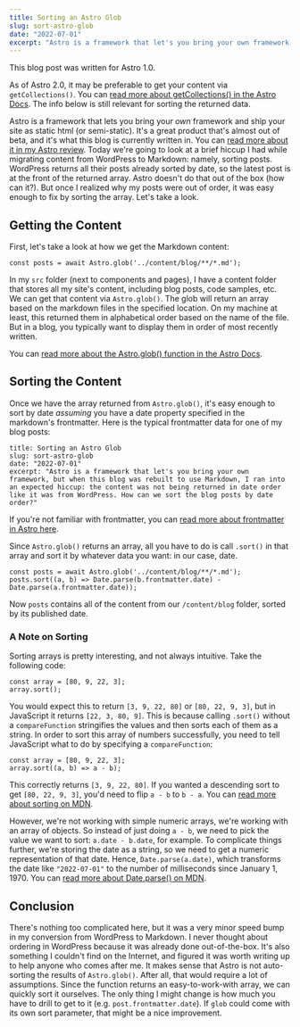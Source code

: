 ```yaml
---
title: Sorting an Astro Glob
slug: sort-astro-glob
date: "2022-07-01"
excerpt: "Astro is a framework that let's you bring your own framework, but when this blog was rebuilt to use Markdown, I ran into an expected hiccup: the content was not being returned in date order like it was from WordPress. How can we sort the blog posts by date order?"
---
```


<InfoBlock>
  This blog post was written for Astro 1.0. 
  
  As of Astro 2.0, it may be preferable to get your content via `getCollections()`. You can [read more about getCollections() in the Astro Docs](https://docs.astro.build/en/reference/api-reference/#getcollection). The info below is still relevant for sorting the returned data.
</InfoBlock>

Astro is a framework that lets you bring your *own* framework and ship your site as static html (or semi-static). It's a great product that's almost out of beta, and it's what this blog is currently written in. You can [read more about it in my Astro review](/blog/astro-review). Today we're going to look at a brief hiccup I had while migrating content from WordPress to Markdown: namely, sorting posts. WordPress returns all their posts already sorted by date, so the latest post is at the front of the returned array. Astro doesn't do that out of the box (how can it?). But once I realized why my posts were out of order, it was easy enough to fix by sorting the array. Let's take a look.

## Getting the Content

First, let's take a look at how we get the Markdown content:

```
const posts = await Astro.glob('../content/blog/**/*.md');
```

In my `src` folder (next to components and pages), I have a content folder that stores all my site's content, including blog posts, code samples, etc. We can get that content via `Astro.glob()`. The glob will return an array based on the markdown files in the specified location. On my machine at least, this returned them in alphabetical order based on the name of the file. But in a blog, you typically want to display them in order of most recently written. 

You can [read more about the Astro.glob() function in the Astro Docs](https://docs.astro.build/en/guides/markdown-content/#importing-markdown).

## Sorting the Content

Once we have the array returned from `Astro.glob()`, it's easy enough to sort by date *assuming* you have a date property specified in the markdown's frontmatter. Here is the typical frontmatter data for one of my blog posts:

```
title: Sorting an Astro Glob
slug: sort-astro-glob
date: "2022-07-01"
excerpt: "Astro is a framework that let's you bring your own framework, but when this blog was rebuilt to use Markdown, I ran into an expected hiccup: the content was not being returned in date order like it was from WordPress. How can we sort the blog posts by date order?"
```

If you're not familiar with frontmatter, you can [read more about frontmatter in Astro here](https://docs.astro.build/en/core-concepts/astro-components/#the-component-script).

Since `Astro.glob()` returns an array, all you have to do is call `.sort()` in that array and sort it by whatever data you want: in our case, date.

```
const posts = await Astro.glob('../content/blog/**/*.md');
posts.sort((a, b) => Date.parse(b.frontmatter.date) - Date.parse(a.frontmatter.date));
```

Now `posts` contains all of the content from our `/content/blog` folder, sorted by its published date. 

### A Note on Sorting

Sorting arrays is pretty interesting, and not always intuitive. Take the following code:

```
const array = [80, 9, 22, 3];
array.sort();
```

You would expect this to return `[3, 9, 22, 80]` or `[80, 22, 9, 3]`, but in JavaScript it returns `[22, 3, 80, 9]`. This is because calling `.sort()` without a `compareFunction` stringifies the values and then sorts each of them as a string. In order to sort this array of numbers successfully, you need to tell JavaScript what to do by specifying a `compareFunction`:

```
const array = [80, 9, 22, 3];
array.sort((a, b) => a - b);
```

This correctly returns `[3, 9, 22, 80]`. If you wanted a descending sort to get `[80, 22, 9, 3]`, you'd need to flip `a - b` to `b - a`. You can [read more about sorting on MDN](https://developer.mozilla.org/en-US/docs/Web/JavaScript/Reference/Global_Objects/Array/sort#description).

However, we're not working with simple numeric arrays, we're working with an array of objects. So instead of just doing `a - b`, we need to pick the value we want to sort: `a.date - b.date`, for example. To complicate things further, we're storing the date as a string, so we need to get a numeric representation of that date. Hence, `Date.parse(a.date)`, which transforms the date like `"2022-07-01"` to the number of milliseconds since January 1, 1970. You can [read more about Date.parse() on MDN](https://developer.mozilla.org/en-US/docs/Web/JavaScript/Reference/Global_Objects/Date/parse).

## Conclusion

There's nothing too complicated here, but it was a very minor speed bump in my conversion from WordPress to Markdown. I never thought about ordering in WordPress because it was already done out-of-the-box. It's also something I couldn't find on the Internet, and figured it was worth writing up to help anyone who comes after me. It makes sense that Astro is not auto-sorting the results of `Astro.glob()`. After all, that would require a lot of assumptions. Since the function returns an easy-to-work-with array, we can quickly sort it ourselves. The only thing I might change is how much you have to drill to get to it (e.g. `post.frontmatter.date`). If `glob` could come with its own sort parameter, that might be a nice improvement.
